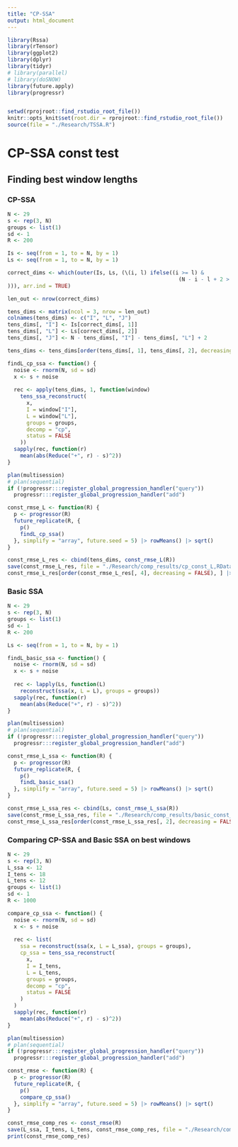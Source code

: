 ```yaml
---
title: "CP-SSA"
output: html_document
---
```


```r
library(Rssa)
library(rTensor)
library(ggplot2)
library(dplyr)
library(tidyr)
# library(parallel)
# library(doSNOW)
library(future.apply)
library(progressr)


setwd(rprojroot::find_rstudio_root_file())
knitr::opts_knit$set(root.dir = rprojroot::find_rstudio_root_file())
source(file = "./Research/TSSA.R")
```

# CP-SSA const test
## Finding best window lengths
### CP-SSA
```r
N <- 29
s <- rep(3, N)
groups <- list(1)
sd <- 1
R <- 200

Is <- seq(from = 1, to = N, by = 1)
Ls <- seq(from = 1, to = N, by = 1)

correct_dims <- which(outer(Is, Ls, (\(i, l) ifelse((i >= l) &
                                                      (N - i - l + 2 > 0), TRUE, FALSE
))), arr.ind = TRUE)

len_out <- nrow(correct_dims)

tens_dims <- matrix(ncol = 3, nrow = len_out)
colnames(tens_dims) <- c("I", "L", "J")
tens_dims[, "I"] <- Is[correct_dims[, 1]]
tens_dims[, "L"] <- Ls[correct_dims[, 2]]
tens_dims[, "J"] <- N - tens_dims[, "I"] - tens_dims[, "L"] + 2

tens_dims <- tens_dims[order(tens_dims[, 1], tens_dims[, 2], decreasing = TRUE), ]

findL_cp_ssa <- function() {
  noise <- rnorm(N, sd = sd)
  x <- s + noise
  
  rec <- apply(tens_dims, 1, function(window)
    tens_ssa_reconstruct(
      x,
      I = window["I"],
      L = window["L"],
      groups = groups,
      decomp = "cp",
      status = FALSE
    ))
  sapply(rec, function(r)
    mean(abs(Reduce("+", r) - s)^2))
}

plan(multisession)
# plan(sequential)
if (!progressr:::register_global_progression_handler("query"))
  progressr:::register_global_progression_handler("add")

const_rmse_L <- function(R) {
  p <- progressor(R)
  future_replicate(R, {
    p()
    findL_cp_ssa()
  }, simplify = "array", future.seed = 5) |> rowMeans() |> sqrt()
}

const_rmse_L_res <- cbind(tens_dims, const_rmse_L(R))
save(const_rmse_L_res, file = "./Research/comp_results/cp_const_L,RData")
const_rmse_L_res[order(const_rmse_L_res[, 4], decreasing = FALSE), ] |> head() |> print()
```

### Basic SSA
```r
N <- 29
s <- rep(3, N)
groups <- list(1)
sd <- 1
R <- 200

Ls <- seq(from = 1, to = N, by = 1)

findL_basic_ssa <- function() {
  noise <- rnorm(N, sd = sd)
  x <- s + noise
  
  rec <- lapply(Ls, function(L)
    reconstruct(ssa(x, L = L), groups = groups))
  sapply(rec, function(r)
    mean(abs(Reduce("+", r) - s)^2))
}

plan(multisession)
# plan(sequential)
if (!progressr:::register_global_progression_handler("query"))
  progressr:::register_global_progression_handler("add")

const_rmse_L_ssa <- function(R) {
  p <- progressor(R)
  future_replicate(R, {
    p()
    findL_basic_ssa()
  }, simplify = "array", future.seed = 5) |> rowMeans() |> sqrt()
}

const_rmse_L_ssa_res <- cbind(Ls, const_rmse_L_ssa(R))
save(const_rmse_L_ssa_res, file = "./Research/comp_results/basic_const_L,RData")
const_rmse_L_ssa_res[order(const_rmse_L_ssa_res[, 2], decreasing = FALSE), ] |> head() |> print()
```

### Comparing CP-SSA and Basic SSA on best windows
```r
N <- 29
s <- rep(3, N)
L_ssa <- 12
I_tens <- 18
L_tens <- 12
groups <- list(1)
sd <- 1
R <- 1000

compare_cp_ssa <- function() {
  noise <- rnorm(N, sd = sd)
  x <- s + noise
  
  rec <- list(
    ssa = reconstruct(ssa(x, L = L_ssa), groups = groups),
    cp_ssa = tens_ssa_reconstruct(
      x,
      I = I_tens,
      L = L_tens,
      groups = groups,
      decomp = "cp",
      status = FALSE
    )
  )
  sapply(rec, function(r)
    mean(abs(Reduce("+", r) - s)^2))
}

plan(multisession)
# plan(sequential)
if (!progressr:::register_global_progression_handler("query"))
  progressr:::register_global_progression_handler("add")

const_rmse <- function(R) {
  p <- progressor(R)
  future_replicate(R, {
    p()
    compare_cp_ssa()
  }, simplify = "array", future.seed = 5) |> rowMeans() |> sqrt()
}

const_rmse_comp_res <- const_rmse(R)
save(L_ssa, I_tens, L_tens, const_rmse_comp_res, file = "./Research/comp_results/cp_const_comp,RData")
print(const_rmse_comp_res)
```

